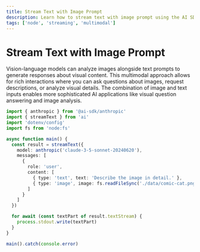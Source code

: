 ```yaml
---
title: Stream Text with Image Prompt
description: Learn how to stream text with image prompt using the AI SDK and Node
tags: ['node', 'streaming', 'multimodal']
---
```


# Stream Text with Image Prompt

Vision-language models can analyze images alongside text prompts to generate responses about visual content. This multimodal approach allows for rich interactions where you can ask questions about images, request descriptions, or analyze visual details. The combination of image and text inputs enables more sophisticated AI applications like visual question answering and image analysis.

```ts
import { anthropic } from '@ai-sdk/anthropic'
import { streamText } from 'ai'
import 'dotenv/config'
import fs from 'node:fs'

async function main() {
  const result = streamText({
    model: anthropic('claude-3-5-sonnet-20240620'),
    messages: [
      {
        role: 'user',
        content: [
          { type: 'text', text: 'Describe the image in detail.' },
          { type: 'image', image: fs.readFileSync('./data/comic-cat.png') }
        ]
      }
    ]
  })

  for await (const textPart of result.textStream) {
    process.stdout.write(textPart)
  }
}

main().catch(console.error)
```

